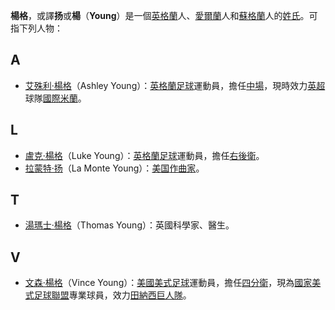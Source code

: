 '''楊格'''，或譯'''扬'''或'''楊'''（'''Young'''）是一個[[英格蘭|英格蘭]]人、[[愛爾蘭|愛爾蘭]]人和[[蘇格蘭|蘇格蘭]]人的[[姓氏|姓氏]]。可指下列人物：

{{compactTOC}}

==A==
*[[艾殊利·楊格|艾殊利·楊格]]（Ashley Young）：[[英格蘭|英格蘭]][[足球|足球]]運動員，擔任[[中場|中場]]，現時效力[[英超|英超]]球隊[[國際米蘭|國際米蘭]]。

==L==
*[[盧克·楊格|盧克·楊格]]（Luke Young）：[[英格蘭|英格蘭]][[足球|足球]]運動員，擔任[[右後衛|右後衛]]。
*[[拉蒙特·扬|拉蒙特·扬]]（La Monte Young）：[[美国|美国]][[作曲家|作曲家]]。
==T==
*[[湯瑪士·楊格|湯瑪士·楊格]]（Thomas Young）：英國科學家、醫生。
==V==
*[[文森·楊格|文森·楊格]]（Vince Young）：[[美國|美國]][[美式足球|美式足球]]運動員，擔任[[四分衛|四分衛]]，現為[[國家美式足球聯盟|國家美式足球聯盟]]專業球員，效力[[田納西巨人隊|田納西巨人隊]]。


{{消歧义|Y|Cat=二字人名消歧义}}
